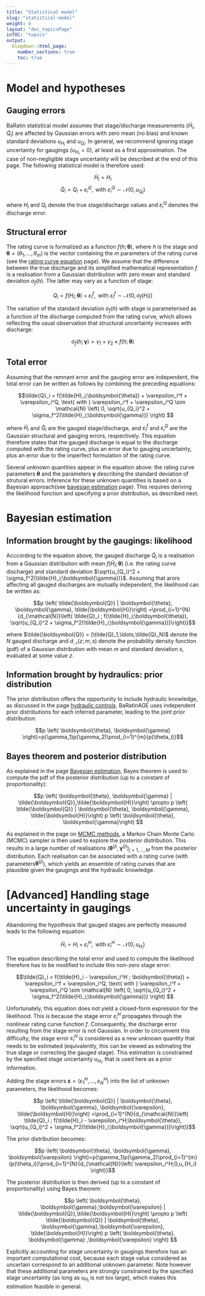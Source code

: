 ---
title: "Statistical model"
slug: "statistical-model"
weight: 6
layout: "doc_topicsPage"
inTOC: "topics"
output:
  blogdown::html_page:
    number_sections: true
    toc: true
---

# Model and hypotheses

## Gauging errors

BaRatin statistical model assumes that stage/discharge measurements $(\tilde{H}_i,\tilde{Q}_i)$ are affected by Gaussian errors with zero mean (no bias) and known standard deviations $u_{H_i}$ and $u_{Q_i}$. In general, we recommend ignoring stage uncertainty for gaugings ($u_{H_i}=0$), at least as a first approximation. The case of non-negligible stage uncertainty will be described at the end of this page. The following statistical model is therefore used:

$$\tilde{H}_i = H_i$$
$$\tilde{Q}_i = Q_i + \varepsilon_i^Q, \text{ with } \varepsilon_i^Q \sim \mathcal{N}(0,u_{Q_i})$$

where $H_i$ and $Q_i$ denote the true stage/discharge values and $\varepsilon_i^Q$ denotes the discharge error.

## Structural error

The rating curve is formalized as a function $f(h;\boldsymbol{\theta})$, where $h$ is the stage and $\boldsymbol{\theta}=(\theta_1,\ldots,\theta_m)$ is the vector containing the $m$ parameters of the rating curve (see the [rating curve equation](/en/doc/topics/rating-curve) page). We assume that the difference between the true discharge and its simplified mathematical representation $f$ is a realisation from a Gaussian distribution with zero mean and standard deviation $\sigma_f(h)$. The latter may vary as a function of stage:

$$Q_i = f(H_i;\boldsymbol{\theta}) + \varepsilon_i^f, \text{ with } \varepsilon_i^f \sim \mathcal{N}(0,\sigma_f(H_i)) $$

The variation of the standard deviation $\sigma_f(h)$ with stage is parameterised as a function of the discharge computed from the rating curve, which allows reflecting the usual observation that structural uncertainty increases with discharge:

$$\sigma_f(h;\boldsymbol{\gamma}) = \gamma_1 + \gamma_2 \times f(h;\boldsymbol{\theta})$$

## Total error

Assuming that the remnant error and the gauging error are independent, the total error can be written as follows by combining the preceding equations:

$$\tilde{Q}_i = f(\tilde{H}_i;\boldsymbol{\theta}) + \varepsilon_i^f + \varepsilon_i^Q, \text{ with } \varepsilon_i^f + \varepsilon_i^Q \sim \mathcal{N} \left( 0, \sqrt{u_{Q_i}^2 + \sigma_f^2(\tilde{H}_i;\boldsymbol{\gamma})} \right) $$

where $\tilde{H}_i$ and $\tilde{Q}_i$ are the gauged stage/discharge, and $\varepsilon_i^f$ and $\varepsilon_i^Q$ are the Gaussian structural and gauging errors, respectively. This equation therefore states that the gauged discharge is equal to the discharge computed with the rating curve, plus an error due to gauging uncertainty, plus an error due to the imperfect formulation of the rating curve.

Several unknown quantities appear in the equation above: the rating curve parameters $\boldsymbol{\theta}$ and the parameters $\boldsymbol{\gamma}$ describing the standard deviation of strutural errors. Inference for these unknown quantities is based on a Bayesian approach(see [bayesian estimation](/en/doc/topics/bayesian) page). This requires deriving the likelihood function and specifying a prior distribution, as described next.

# Bayesian estimation

## Information brought by the gaugings: likelihood

Acccording to the equation above, the gauged discharge $\tilde{Q}_i$ is a realisation from a Gaussian distribution with mean  $f(\tilde{H}_i;\boldsymbol{\theta})$ (i.e. the rating curve discharge) and standard deviation $\sqrt{u_{Q_i}^2 + \sigma_f^2(\tilde{H}_i;\boldsymbol{\gamma})}$. Assuming that arors affecting all gauged discharges are mutually independent, the likelihood can be written as:

$$p \left( \tilde{\boldsymbol{Q}} | \boldsymbol{\theta}, \boldsymbol{\gamma}, \tilde{\boldsymbol{H}}\right)
=\prod_{i=1}^{N}{d_{\mathcal{N}}\left( \tilde{Q}_i ; f(\tilde{H}_i;\boldsymbol{\theta}), \sqrt{u_{Q_i}^2 + \sigma_f^2(\tilde{H}_i;\boldsymbol{\gamma})}\right)}$$

where $\tilde{\boldsymbol{Q}} = (\tilde{Q}_1,\ldots,\tilde{Q}_N)$ denote the $N$ gauged discharge and $d_{\mathcal{N}}(z;m,s)$ denote the probability density function (pdf) of a Gaussian distribution with mean $m$ and standard deviation $s$, evaluated at some value $z$.

## Information brought by hydraulics: prior distribution

The prior distribution offers the opportunity to include hydraulic knowledge, as discussed in the page [hydraulic controls](/en/doc/topics/hydraulic-controls/). BaRatinAGE uses independent prior distributions for each inferred parameter, leading to the joint prior distribution:

$$p \left( \boldsymbol{\theta}, \boldsymbol{\gamma} \right)=p(\gamma_1)p(\gamma_2)\prod_{i=1}^{m}{p(\theta_i)}$$

## Bayes theorem and posterior distribution

As explained in the page [Bayesian estimation](/en/doc/topics/bayesian), Bayes theorem is used to compute the pdf of the posterior distribution (up to a constant of proportionality):

$$p \left( \boldsymbol{\theta}, \boldsymbol{\gamma} | \tilde{\boldsymbol{Q}},\tilde{\boldsymbol{H}}\right)
\propto p \left( \tilde{\boldsymbol{Q}} | \boldsymbol{\theta}, \boldsymbol{\gamma}, \tilde{\boldsymbol{H}}\right) p \left( \boldsymbol{\theta}, \boldsymbol{\gamma}\right)
$$

As explained in the page on [MCMC methods](/en/doc/topics/mcmc), a Markov Chain Monte Carlo (MCMC) sampler is then used to explore the posterior distribution. This results in a large number of realisations $\left( \boldsymbol{\theta}^{(j)}, \boldsymbol{\gamma}^{(j)} \right)_{j=1,\ldots,M}$ from the posterior distribution. Each realisation can be associated with a rating curve (with parameters$\boldsymbol{\theta}^{(j)}$), which yields an ensemble of rating curves that are plausible given the gaugings and the hydraulic knowledge.

# [Advanced] Handling stage uncertainty in gaugings

Abandoning the hypothesis that gauged stages are perfectly measured leads to the following equation:

$$\tilde{H}_i = H_i + \varepsilon_i^H, \text{ with } \varepsilon_i^H \sim \mathcal{N}(0,u_{H_i})$$

The equation describing the total error and used to compute the likelihood therefore has to be modified to include this non-zero stage error:

$$\tilde{Q}_i = f(\tilde{H}_i - \varepsilon_i^H ; \boldsymbol{\theta}) + \varepsilon_i^f + \varepsilon_i^Q, \text{ with } \varepsilon_i^f + \varepsilon_i^Q \sim \mathcal{N} \left( 0, \sqrt{u_{Q_i}^2 + \sigma_f^2(\tilde{H}_i;\boldsymbol{\gamma})} \right) $$

Unfortunately, this equation does not yield a closed-form expression for the likelihood. This is because the stage error $\varepsilon_i^H$ propagates through the nonlinear rating curve function $f$. Consequently, the discharge error resulting from the stage error is not Gaussian. In order to circumvent this difficulty, the stage error $\varepsilon_i^H$ is considered as a new unknown quantity that needs to be estimated (equivalently, this can be viewed as estimating the true stage or correcting the gauged stage). This estimation is constrained by the specified stage uncertainty $u_{H_i}$, that is used here as a prior information.

Adding the stage errors $\boldsymbol{\varepsilon}=(\varepsilon_1^H,\ldots,\varepsilon_N^H)$ into the list of unknown parameters, the likelihood becomes:

$$p \left( \tilde{\boldsymbol{Q}} | \boldsymbol{\theta}, \boldsymbol{\gamma}, \boldsymbol{\varepsilon},  \tilde{\boldsymbol{H}}\right)
=\prod_{i=1}^{N}{d_{\mathcal{N}}\left( \tilde{Q}_i ; f(\tilde{H}_i - \varepsilon_i^H;\boldsymbol{\theta}), \sqrt{u_{Q_i}^2 + \sigma_f^2(\tilde{H}_i;\boldsymbol{\gamma})}\right)}$$

The prior distribution becomes:

$$p \left( \boldsymbol{\theta}, \boldsymbol{\gamma}, \boldsymbol{\varepsilon} \right)=p(\gamma_1)p(\gamma_2)\prod_{i=1}^{m}{p(\theta_i)}\prod_{i=1}^{N}{d_{\mathcal{N}}\left( \varepsilon_i^H;0,u_{H_i} \right)}$$

The posterior distribution is then derived (up to a constant of proportionality) using Bayes theorem:

$$p \left( \boldsymbol{\theta}, \boldsymbol{\gamma},\boldsymbol{\varepsilon} | \tilde{\boldsymbol{Q}},\tilde{\boldsymbol{H}}\right)
\propto p \left( \tilde{\boldsymbol{Q}} | \boldsymbol{\theta}, \boldsymbol{\gamma},\boldsymbol{\varepsilon}, \tilde{\boldsymbol{H}}\right) p \left( \boldsymbol{\theta}, \boldsymbol{\gamma} ,\boldsymbol{\varepsilon} \right) $$

Explicitly accounting for stage uncertainty in gaugings therefore has an important computational cost, because each stage value considered as uncertain correspond to an additional unknown parameter. Note however that these additional parameters are strongly constrained by the specified stage uncertainty (as long as $u_{H_i}$ is not too large), which makes this estimation feasible in general.

